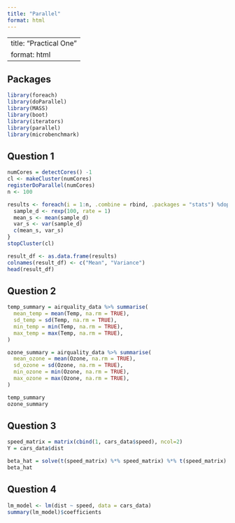 ```yaml
---
title: "Parallel"
format: html
---
```


---
title: "Practical One"
format: html
---

## Packages

```r
library(foreach)
library(doParallel)
library(MASS)
library(boot)
library(iterators)
library(parallel)
library(microbenchmark)

```

## Question 1

```r
numCores = detectCores() -1
cl <- makeCluster(numCores)
registerDoParallel(numCores)
n <- 100

results <- foreach(i = 1:n, .combine = rbind, .packages = "stats") %dopar% {
  sample_d <- rexp(100, rate = 1)
  mean_s <- mean(sample_d)
  var_s <- var(sample_d)
  c(mean_s, var_s)
}
stopCluster(cl)

result_df <- as.data.frame(results)
colnames(result_df) <- c("Mean", "Variance")
head(result_df)

```

## Question 2

```r
temp_summary = airquality_data %>% summarise(
  mean_temp = mean(Temp, na.rm = TRUE),
  sd_temp = sd(Temp, na.rm = TRUE),
  min_temp = min(Temp, na.rm = TRUE),
  max_temp = max(Temp, na.rm = TRUE),
)

ozone_summary = airquality_data %>% summarise(
  mean_ozone = mean(Ozone, na.rm = TRUE),
  sd_ozone = sd(Ozone, na.rm = TRUE),
  min_ozone = min(Ozone, na.rm = TRUE),
  max_ozone = max(Ozone, na.rm = TRUE),
)

temp_summary
ozone_summary

```

## Question 3

```r
speed_matrix = matrix(cbind(1, cars_data$speed), ncol=2)
Y = cars_data$dist

beta_hat = solve(t(speed_matrix) %*% speed_matrix) %*% t(speed_matrix) %*% Y
beta_hat
```

## Question 4

```r
lm_model <- lm(dist ~ speed, data = cars_data)
summary(lm_model)$coefficients
```